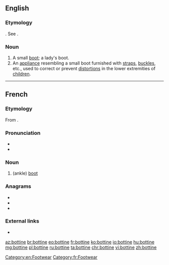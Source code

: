 ==English==

===Etymology===
{{etyl|fr|en}}. See {{m|en|boot||type of footwear}}.

===Noun===
{{en-noun}}

# A small [[boot]]; a lady's boot.
# An [[appliance]] resembling a small boot furnished with [[strap]]s, [[buckle]]s, etc., used to correct or prevent [[distortion]]s in the lower extremities of [[child]]ren.
#: {{rfquotek|Dunglison}}

[[Category:en:Footwear]]

{{Webster 1913}}

----

==French==

===Etymology===
From {{suffix|botte|ine|lang=fr}}.

===Pronunciation===
* {{IPA|/bɔtin/|lang=fr}}
* {{audio|Fr-bottine.ogg|Audio|lang=fr}}

===Noun===
{{fr-noun|f}}

# (ankle) [[boot]]

===Anagrams===
* {{l|fr|bientôt}}
* {{l|fr|boitent}}
* {{l|fr|obtient}}

===External links===
* {{R:TLFi}}

[[Category:fr:Footwear]]

[[az:bottine]]
[[br:bottine]]
[[eo:bottine]]
[[fr:bottine]]
[[ko:bottine]]
[[io:bottine]]
[[hu:bottine]]
[[mg:bottine]]
[[pl:bottine]]
[[ru:bottine]]
[[ta:bottine]]
[[chr:bottine]]
[[vi:bottine]]
[[zh:bottine]]